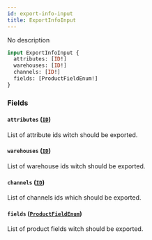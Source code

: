 ```yaml
---
id: export-info-input
title: ExportInfoInput
---
```


No description

```graphql
input ExportInfoInput {
  attributes: [ID!]
  warehouses: [ID!]
  channels: [ID!]
  fields: [ProductFieldEnum!]
}
```

### Fields

#### `attributes` ([`ID`](../../../developer/api-reference/scalars/id))

List of attribute ids witch should be exported.

#### `warehouses` ([`ID`](../../../developer/api-reference/scalars/id))

List of warehouse ids witch should be exported.

#### `channels` ([`ID`](../../../developer/api-reference/scalars/id))

List of channels ids which should be exported.

#### `fields` ([`ProductFieldEnum`](../../../developer/api-reference/enums/product-field-enum))

List of product fields witch should be exported.
